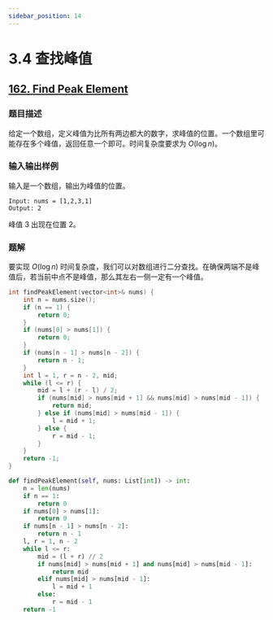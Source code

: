 ```yaml
---
sidebar_position: 14
---
```


# 3.4 查找峰值

## [162. Find Peak Element](https://leetcode.com/problems/find-peak-element/)

### 题目描述

给定一个数组，定义峰值为比所有两边都大的数字，求峰值的位置。一个数组里可能存在多个峰值，返回任意一个即可。时间复杂度要求为 $O(\log n)$。

### 输入输出样例

输入是一个数组，输出为峰值的位置。

```
Input: nums = [1,2,3,1]
Output: 2
```

峰值 3 出现在位置 2。


### 题解

要实现 $O(\log n)$ 时间复杂度，我们可以对数组进行二分查找。在确保两端不是峰值后，若当前中点不是峰值，那么其左右一侧一定有一个峰值。

<Tabs>
<TabItem value="cpp" label="C++">

```cpp
int findPeakElement(vector<int>& nums) {
    int n = nums.size();
    if (n == 1) {
        return 0;
    }
    if (nums[0] > nums[1]) {
        return 0;
    }
    if (nums[n - 1] > nums[n - 2]) {
        return n - 1;
    }
    int l = 1, r = n - 2, mid;
    while (l <= r) {
        mid = l + (r - l) / 2;
        if (nums[mid] > nums[mid + 1] && nums[mid] > nums[mid - 1]) {
            return mid;
        } else if (nums[mid] > nums[mid - 1]) {
            l = mid + 1;
        } else {
            r = mid - 1;
        }
    }
    return -1;
}
```

</TabItem>
<TabItem value="py" label="Python">

```py
def findPeakElement(self, nums: List[int]) -> int:
    n = len(nums)
    if n == 1:
        return 0
    if nums[0] > nums[1]:
        return 0
    if nums[n - 1] > nums[n - 2]:
        return n - 1
    l, r = 1, n - 2
    while l <= r:
        mid = (l + r) // 2
        if nums[mid] > nums[mid + 1] and nums[mid] > nums[mid - 1]:
            return mid
        elif nums[mid] > nums[mid - 1]:
            l = mid + 1
        else:
            r = mid - 1
    return -1
```

</TabItem>

</Tabs>